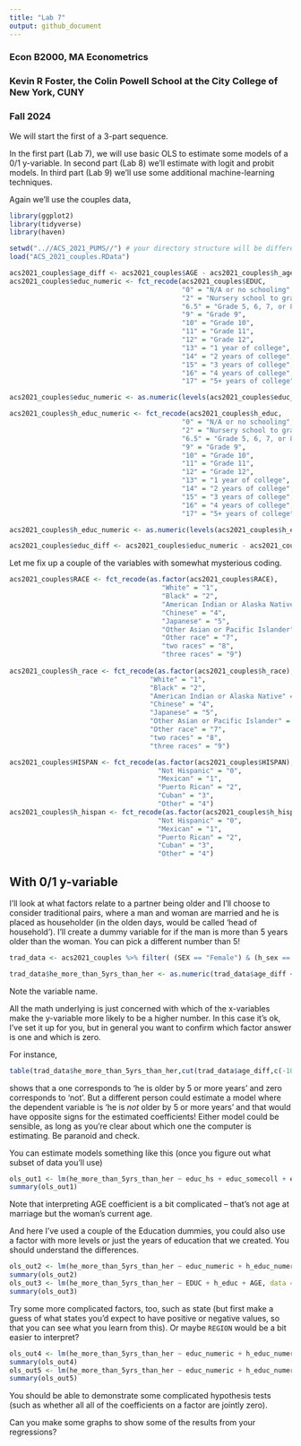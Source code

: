 ---
title: "Lab 7"
output: github_document
---
  
### Econ B2000, MA Econometrics
### Kevin R Foster, the Colin Powell School at the City College of New York, CUNY
### Fall 2024
  
We will start the first of a 3-part sequence.

In the first part (Lab 7), we will use basic OLS to estimate some models of a 0/1 y-variable. In second part (Lab 8) we'll estimate with logit and probit models. In third part (Lab 9) we'll use some additional machine-learning techniques.

Again we'll use the couples data,

```{r warning=FALSE, message=FALSE}
library(ggplot2)
library(tidyverse)
library(haven)

setwd("..//ACS_2021_PUMS//") # your directory structure will be different
load("ACS_2021_couples.RData")

```

```{r echo=FALSE, message=FALSE}
acs2021_couples$age_diff <- acs2021_couples$AGE - acs2021_couples$h_age
acs2021_couples$educ_numeric <- fct_recode(acs2021_couples$EDUC,
                                           "0" = "N/A or no schooling",
                                           "2" = "Nursery school to grade 4",
                                           "6.5" = "Grade 5, 6, 7, or 8",
                                           "9" = "Grade 9",
                                           "10" = "Grade 10",
                                           "11" = "Grade 11",
                                           "12" = "Grade 12",
                                           "13" = "1 year of college",
                                           "14" = "2 years of college",
                                           "15" = "3 years of college",
                                           "16" = "4 years of college",
                                           "17" = "5+ years of college")

acs2021_couples$educ_numeric <- as.numeric(levels(acs2021_couples$educ_numeric))[acs2021_couples$educ_numeric]

acs2021_couples$h_educ_numeric <- fct_recode(acs2021_couples$h_educ,
                                           "0" = "N/A or no schooling",
                                           "2" = "Nursery school to grade 4",
                                           "6.5" = "Grade 5, 6, 7, or 8",
                                           "9" = "Grade 9",
                                           "10" = "Grade 10",
                                           "11" = "Grade 11",
                                           "12" = "Grade 12",
                                           "13" = "1 year of college",
                                           "14" = "2 years of college",
                                           "15" = "3 years of college",
                                           "16" = "4 years of college",
                                           "17" = "5+ years of college")

acs2021_couples$h_educ_numeric <- as.numeric(levels(acs2021_couples$h_educ_numeric))[acs2021_couples$h_educ_numeric]

acs2021_couples$educ_diff <- acs2021_couples$educ_numeric - acs2021_couples$h_educ_numeric

```

Let me fix up a couple of the variables with somewhat mysterious coding.
```{r}
acs2021_couples$RACE <- fct_recode(as.factor(acs2021_couples$RACE),
                                      "White" = "1",
                                      "Black" = "2",
                                      "American Indian or Alaska Native" = "3",
                                      "Chinese" = "4",
                                      "Japanese" = "5",
                                      "Other Asian or Pacific Islander" = "6",
                                      "Other race" = "7",
                                      "two races" = "8",
                                      "three races" = "9")
                                      
acs2021_couples$h_race <- fct_recode(as.factor(acs2021_couples$h_race),
                                   "White" = "1",
                                   "Black" = "2",
                                   "American Indian or Alaska Native" = "3",
                                   "Chinese" = "4",
                                   "Japanese" = "5",
                                   "Other Asian or Pacific Islander" = "6",
                                   "Other race" = "7",
                                   "two races" = "8",
                                   "three races" = "9")

acs2021_couples$HISPAN <- fct_recode(as.factor(acs2021_couples$HISPAN),
                                     "Not Hispanic" = "0",
                                     "Mexican" = "1",
                                     "Puerto Rican" = "2",
                                     "Cuban" = "3",
                                     "Other" = "4")
acs2021_couples$h_hispan <- fct_recode(as.factor(acs2021_couples$h_hispan),
                                     "Not Hispanic" = "0",
                                     "Mexican" = "1",
                                     "Puerto Rican" = "2",
                                     "Cuban" = "3",
                                     "Other" = "4")

```


## With 0/1 y-variable
I'll look at what factors relate to a partner being older and I'll choose to consider traditional pairs, where a man and woman are married and he is placed as householder (in the olden days, would be called 'head of household'). I'll create a dummy variable for if the man is more than 5 years older than the woman. You can pick a different number than 5! 

```{r}
trad_data <- acs2021_couples %>% filter( (SEX == "Female") & (h_sex == "Male") )

trad_data$he_more_than_5yrs_than_her <- as.numeric(trad_data$age_diff < -5)

```

Note the variable name.

All the math underlying is just concerned with which of the x-variables make the y-variable more likely to be a higher number. In this case it's ok, I've set it up for you, but in general you want to confirm which factor answer is one and which is zero.

For instance,
```{r eval=FALSE}
table(trad_data$he_more_than_5yrs_than_her,cut(trad_data$age_diff,c(-100,-10, -5, 0, 5, 10, 100)))
```
shows that a one corresponds to 'he is older by 5 or more years' and zero corresponds to 'not'. But a different person could estimate a model where the dependent variable is 'he is *not* older by 5 or more years' and that would have opposite signs for the estimated coefficients! Either model could be sensible, as long as you're clear about which one the computer is estimating. Be paranoid and check.

You can estimate models something like this (once you figure out what subset of data you'll use)
```{r eval=FALSE}
ols_out1 <- lm(he_more_than_5yrs_than_her ~ educ_hs + educ_somecoll + educ_college + educ_advdeg + AGE, data = trad_data)
summary(ols_out1)
```

Note that interpreting AGE coefficient is a bit complicated -- that's not age at marriage but the woman's current age.

And here I've used a couple of the Education dummies, you could also use a factor with more levels or just the years of education that we created. You should understand the differences. 

```{r eval=FALSE}
ols_out2 <- lm(he_more_than_5yrs_than_her ~ educ_numeric + h_educ_numeric + AGE, data = trad_data)
summary(ols_out2)
ols_out3 <- lm(he_more_than_5yrs_than_her ~ EDUC + h_educ + AGE, data = trad_data)
summary(ols_out3)
```

Try some more complicated factors, too, such as state (but first make a guess of what states you'd expect to have positive or negative values, so that you can see what you learn from this). Or maybe `REGION` would be a bit easier to interpret?

```{r eval=FALSE}
ols_out4 <- lm(he_more_than_5yrs_than_her ~ educ_numeric + h_educ_numeric + AGE + STATEFIP, data = trad_data)
summary(ols_out4)
ols_out5 <- lm(he_more_than_5yrs_than_her ~ educ_numeric + h_educ_numeric + AGE + REGION, data = trad_data)
summary(ols_out5)

```


You should be able to demonstrate some complicated hypothesis tests (such as whether all all of the coefficients on a factor are jointly zero).

Can you make some graphs to show some of the results from your regressions?


